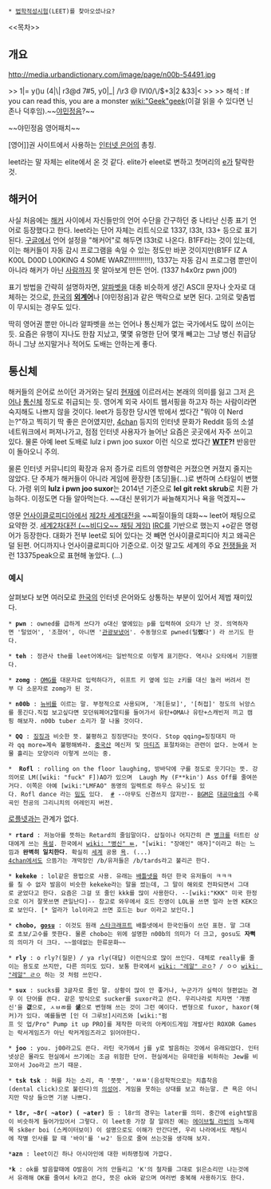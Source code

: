  * [[법학적성시험]](LEET)를 찾아오셨나요?

<<목차>>
== 개요 ==
http://media.urbandictionary.com/image/page/n00b-54491.jpg

>> 1|= y()u (4|\| r3@d 7#5, y0|_| /\r3 @ IVI0/\/$+3|2 &33|< 
>>
>> 해석 : If you can read this, you are a monster [[wiki:"Geek"geek]](이걸 읽을 수 있다면 닌 존나 덕후임).~~[[야민정음]]?~~

~~야민정음 영어패치~~

[영어]]권 사이트에서 사용하는 [[인터넷 은어]]의 총칭.

leet라는 말 자체는 elite에서 온 것 같다. elite가 eleet로 변하고 첫머리의 [[e]]가 탈락한 것.

== 해커어 ==
사실 처음에는 [[해커]] 사이에서 자신들만의 언어 수단을 간구하던 중 나타난 신종 표기 언어로 등장했다고 한다. leet라는 단어 자체는 리트식으로 1337, l33t, l33+ 등으로 표기된다. [[구글]]에서 언어 설정을 "해커어"로 해두면 l33t로 나온다. B1FF라는 것이 있는데, 이는 해커들이 자동 감시 프로그램을 속일 수 있는 정도만 바꾼 것이지만(B1FF IZ A K00L D00D L00KING 4 S0ME WARZ!!!!!!!!!!!), 1337는 자동 감시 프로그램 뿐만이 아니라 해커가 아닌 [[사람]]까지 못 알아보게 만든 언어. (1337 h4x0rz pwn j00!)

표기 방법을 간략히 설명하자면, [[알파벳]]을 대충 비슷하게 생긴 ASCII 문자나 숫자로 대체하는 것으로, [[한국]]의 '''[[외계어#s-3|외계어]]'''나 [야민정음]과 같은 맥락으로 보면 된다. 고의로 맞춤법이 무시되는 경우도 있다. 

딱히 영어권 뿐만 아니라 알파벳을 쓰는 언어나 통신체가 없는 국가에서도 많이 쓰이는 듯. 요즘은 유행이 지나도 한참 지났고, 몇몇 유명한 단어 몇개 빼고는 그냥 병신 취급당하니 그냥 쓰지말거나 적어도 도배는 안하는게 좋다.

== 통신체 ==
해커들의 은어로 쓰이던 과거와는 달리 [[현재]]에 이르러서는 본래의 의미를 잃고 그저 [[은어]]나 [[통신체]] 정도로 취급되는 듯. 영어계 외국 사이트 웹서핑을 하고자 하는 사람이라면 숙지해도 나쁘지 않을 것이다. leet가 등장한 당시엔 밖에서 썼다간 "뭐야 이 Nerd는?"하고 찍히기 딱 좋은 은어였지만, [[4chan]] 등지의 인터넷 문화가 Reddit 등의 소셜 네트워크에서 퍼져나가고, 점점 인터넷 사용자가 늘어난 요즘은 곳곳에서 자주 쓰이고 있다. 물론 아예 leet 도배로 lulz i pwn joo suxor 이런 식으로 썼다간 '''[[WTF]]?!''' 반응만이 돌아오니 주의.

물론 인터넷 커뮤니티의 확장과 유저 증가로 리트의 영향력은 커졌으면 커졌지 줄지는 않았다. 단 주체가 해커들이 아니라 게임에 환장한 [초딩]들(...)로 변하며 스타일이 변했다. 가령 위의 '''lulz i pwn joo suxor'''는 2014년 기준으로 '''lel git rekt skrub'''로 치환 가능하다. 이정도면 다들 알아먹는다. ~~대신 분위기가 싸늘해지거나 욕을 먹겠지~~

영문 [[언사이클로피디아]]에서 [[제2차 세계대전]]을 ~~찌질이들의 대화~~ leet어 채팅으로 요약한 것. [http://uncyclopedia.wikia.com/wiki/World_War_II_(video_game) 세계2차대전 (~~비디오~~ 채팅 게임)] [[IRC]]를 기반으로 했는지 +o같은 명령어가 등장한다. 대화가 전부 leet로 되어 있다는 것 빼면 언사이클로피디아 치고 왜곡은 덜 된편. 어디까지나 언사이클로피디아 기준으로. 이것 말고도 세계의 주요 [[전쟁]]들을 저런 13375peak으로 표현해 놓았다. (...)

=== 예시 ===
살펴보다 보면 여러모로 [[한국]]의 인터넷 은어와도 상통하는 부분이 있어서 제법 재미있다.

 * '''pwn''' : owned를 급하게 쓰다가 o대신 옆에있는 p를 입력하여 오타가 난 것. 의역하자면 '털었어', '조졌어', 아니면 '[[관광#s-2|관광]]보냈어'. 수동형으로 pwned(털'''렸'''다') 라 쓰기도 한다.

 * '''teh''' : 정관사 the를 leet어에서는 일반적으로 이렇게 표기한다. 역시나 오타에서 기원했다.

 * '''zomg''' : [[OMG]]를 대문자로 입력하다가, 쉬프트 키 옆에 있는 z키를 대신 눌러 버려서 전부 다 소문자로 zomg가 된 것.

 * '''n00b''' : [[뉴비]]를 이르는 말. 부정적으로 사용되며, '개[듣보]', '[허접]' 정도의 뉘앙스를 풍긴다.직접 보고싶다면 모던워페어2멀티를 들어가서 유탄+OMA나 유탄+스캐빈저 끼고 캠핑 해보자. n00b tuber 소리가 잘 나올 것이다.

 * '''QQ''' : [[징징]]과 비슷한 뜻. 불평하고 징징댄다는 뜻이다. Stop qqing=징징대지 마라 qq more=계속 불평해봐라. [[중국산]] 메신저 및 [[마티즈]] 표절차와는 관련이 없다. 눈에서 눈물 흘리는 모양이라 이렇게 쓰이는 중.

 *  '''Rofl''' : rolling on the floor laughing, 방바닥에 구를 정도로 웃기다는 뜻. 강의어로 LM([wiki: "fuck" F])AO가 있으며  Laugh My (F**kin') Ass Off를 줄여쓴거다. 이쪽은 아예 [wiki:"LMFAO" 동명의 일렉트로 하우스 유닛]도 있다. Rofl dance 라는 [[밈]]도 있다.  [http://www.youtube.com/watch?v=X0Lis-iRsIc #] --아무도 신경쓰지 않지만-- [[BGM]]은 [[대공마술]]의 수록곡인 천공의 그리니치의 어레인지 버전. 
[[어뮤즈월드|로플넷]]과는 관계가 없다.

 * '''rtard''' : 저능아를 뜻하는 Retard의 줄임말이다. 삽질이나 어지간히 큰 [[병크]]를 터트린 상대에게 쓰는 [[욕설]]. 한국에서 [[wiki: "병신" ㅄ]], "[wiki: "장애인" 애자]"이라고 하는 느낌과 '''완벽히 일치한다'''. 확실히 [[세계]] 공용 [[욕]]. (...)
 [[4chan]]에서도 으뜸가는 개막장인 /b/유저들은 /b/tards라고 불리곤 한다.

 * '''kekeke''' : lol같은 용법으로 사용. 유래는 [[배틀넷]]을 하던 한국 유저들이 ㅋㅋㅋ를 칠 수 없자 발음이 비슷한 kekeke라는 말을 썼는데, 그 말이 해외로 전파되면서 그대로 굳었다고 한다. 요즘은 그걸 또 줄인 kkk를 많이 사용한다. --[wiki:"KKK" 미국 한정으로 이거 잘못쓰면 큰일난다]-- 참고로 와우에서 호드 진영이 LOL을 쓰면 얼라 눈엔 KEK으로 보인다. [* 얼라가 lol이라고 쓰면 호드는 bur 이라고 보인다.]

 * '''chobo, [[gosu]]''' : 이것도 원래 [[스타크래프트]] 배틀넷에서 한국인들이 쓰던 표현. 말 그대로 초보/고수를 뜻한다. 물론 chobo는 위에 설명한 n00b의 의미가 더 크고, gosu도 '''자뻑'''의 의미가 더 크다. ~~쓸데없는 한류문화~~

 * '''rly''' : o rly?(질문) / ya rly(대답) 이런식으로 많이 쓰인다. 대체로 really를 줄이는 용도로 쓰지만, 다른 의미도 있다. 보통 한국에서 [[wiki: "레알" ㄹㅇ]]? / ㅇㅇ [[wiki: "레알" ㄹㅇ]] 하는 것 처럼 쓰인다.

 * '''sux''' : sucks를 3글자로 줄인 말. 상황이 많이 안 좋거나, 누군가가 실력이 형편없는 경우 이 단어를 쓴다. 같은 방식으로 sucker를 suxor라고 쓴다. 우리나라로 치자면 '개병신'을 '''갮'''으로, ㅅㅂㄻ를 '''섊'''으로 변형해 쓰는 것이 그런 예이다. 변형으로 fuxor, haxor(해커)가 있다. 예를들면 [인 더 그루브]시리즈와 [wiki:"펌프 잇 업/Pro" Pump it up PRO]를 제작한 미국의 아케이드게임 개발사인 ROXOR Games는 락서게임즈가 아닌 락커게임즈라고 읽어야한다.

 * '''joo''' : you. j00라고도 쓴다. 라틴 국가에서 j를 y로 발음하는 것에서 유래되었다. 인터넷상은 몰라도 현실에서 쓰기에는 조금 위험한 단어. 현실에서는 유태인을 비하하는 Jew를 비꼬아서 Joo라고 쓰기 때문. 

 * '''tsk tsk''' : 혀를 차는 소리, 즉 '쯧쯧', 'ㅉㅉ'(음성학적으로는 치흡착음(dental click)으로 불린다)의 [[의성어]]. 게임을 못하는 상대를 보고 하는말. 큰 욕은 아니지만 막상 들으면 기분 나쁘다.

 * '''l8r, ~8r( ~ator) ( ~ater)''' 등 : l8r의 경우는 later를 의미. 중간에 eight발음이 비슷하게 들어가있어서 그렇다. 이 leet중 가장 잘 알려진 예는 [[에이브릴 라빈]]의 노래제목 sk8er boi (스케이터보이) 이 설명으로도 이해가 안간다면, 우리 나라에서도 채팅시에 작별 인사를 할 때 '바이'를 'ㅂ2' 등으로 줄여 쓰는것을 생각해 보자.

 *'''azn''' : leet이긴 하나 아시아인에 대한 비하명칭에 가깝다.

 *'''k''' : ok를 발음할때에 O발음이 거의 안들리고 'K'의 철자를 그대로 읽은소리만 나는것에서 유래해 OK를 줄여서 k라고 쓴다, 뜻은 ok와 같으며 여러번 중복해 사용하기도 한다.
